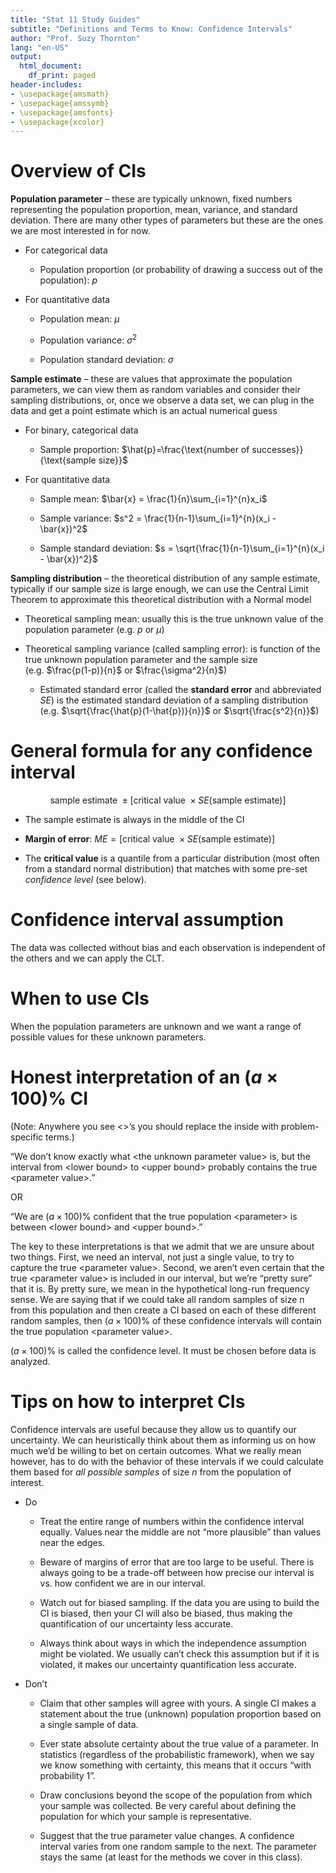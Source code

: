 ```yaml
---
title: "Stat 11 Study Guides"
subtitle: "Definitions and Terms to Know: Confidence Intervals" 
author: "Prof. Suzy Thornton"
lang: "en-US"
output:
  html_document:
    df_print: paged
header-includes:
- \usepackage{amsmath}
- \usepackage{amssymb}
- \usepackage{amsfonts}
- \usepackage{xcolor}
---
```


# Overview of CIs 

**Population parameter** – these are typically unknown, fixed numbers representing the population proportion, mean, variance, and standard deviation. There are many other types of parameters but these are the ones we are most interested in for now.  

* For categorical data 
	
  * Population proportion (or probability of drawing a success out of the population): $p$

* For quantitative data 

  * Population mean: $\mu$

  * Population variance: $\sigma^2$

  * Population standard deviation: $\sigma$


**Sample estimate** – these are values that approximate the population parameters, we can view them as random variables and consider their sampling distributions, or, once we observe a data set, we can plug in the data and get a point estimate which is an actual numerical guess

* For binary, categorical data

  * Sample proportion: $\hat{p}=\frac{\text{number of successes}}{\text{sample size}}$

* For quantitative data 

  * Sample mean: $\bar{x} = \frac{1}{n}\sum_{i=1}^{n}x_i$

  * Sample variance: $s^2 = \frac{1}{n-1}\sum_{i=1}^{n}(x_i - \bar{x})^2$

  * Sample standard deviation: $s = \sqrt{\frac{1}{n-1}\sum_{i=1}^{n}(x_i - \bar{x})^2}$ 

**Sampling distribution** – the theoretical distribution of any sample estimate, typically if our sample size is large enough, we can use the Central Limit Theorem to approximate this theoretical distribution with a Normal model 

* Theoretical sampling mean: usually this is the true unknown value of the population parameter (e.g. $p$ or $\mu$)

* Theoretical sampling variance (called sampling error):  is function of the true unknown population parameter and the sample size (e.g. $\frac{p(1-p)}{n}$ or $\frac{\sigma^2}{n}$)

  * Estimated standard error (called the **standard error** and abbreviated $SE$) is the estimated standard deviation of a sampling distribution (e.g. $\sqrt{\frac{\hat{p}(1-\hat{p})}{n}}$ or $\sqrt{\frac{s^2}{n}}$)


# General formula for any confidence interval

$$\text{sample estimate } ± [\text{critical value }\times SE(\text{sample estimate})]$$

* The sample estimate is always in the middle of the CI   

* **Margin of error**: $ME=[\text{critical value } \times SE(\text{sample estimate})]$

* The **critical value** is a quantile from a particular distribution (most often from a standard normal distribution) that matches with some pre-set *confidence level* (see below).

# Confidence interval assumption

The data was collected without bias and each observation is independent of the others and we can apply the CLT. 

# When to use CIs

When the population parameters are unknown and we want a range of possible values for these unknown parameters. 

# Honest interpretation of an $(a\times 100)\%$ CI 

(Note: Anywhere you see <>’s you should replace the inside with problem-specific terms.) 

"We don’t know exactly what \<the unknown parameter value\> is, but the interval from \<lower bound\> to \<upper bound\> probably contains the true \<parameter value\>."

OR 

"We are $(a \times 100)\%$ confident that the true population \<parameter\> is between \<lower bound\> and \<upper bound\>."

The key to these interpretations is that we admit that we are unsure about two things. First, we need an interval, not just a single value, to try to capture the true \<parameter value\>. Second, we aren’t even certain that the true \<parameter value\> is included in our interval, but we're "pretty sure" that it is. By pretty sure, we mean in the hypothetical long-run frequency sense. We are saying that if we could take all random samples of size n from this population and then create a CI based on each of these different random samples, then $(a \times 100)\%$ of these confidence intervals will contain the true population \<parameter value\>. 

$(a \times 100)\%$ is called the confidence level. It must be chosen before data is analyzed. 


# Tips on how to interpret CIs

Confidence intervals are useful because they allow us to quantify our uncertainty. We can heuristically think about them as informing us on how much we'd be willing to bet on certain outcomes. What we really mean however, has to do with the behavior of these intervals if we could calculate them based for *all possible samples* of size $n$ from the population of interest.  

* Do 

  * Treat the entire range of numbers within the confidence interval equally. Values near the middle are not "more plausible" than values near the edges. 

  * Beware of margins of error that are too large to be useful. There is always going to be a trade-off between how precise our interval is vs. how confident we are in our interval.  

  * Watch out for biased sampling. If the data you are using to build the CI is biased, then your CI will also be biased, thus making the quantification of our uncertainty less accurate. 

  * Always think about ways in which the independence assumption might be violated. We usually can't check this assumption but if it is violated, it makes our uncertainty quantification less accurate. 

* Don't 

  * Claim that other samples will agree with yours. A single CI makes a statement about the true (unknown) population proportion based on a single sample of data. 

  * Ever state absolute certainty about the true value of a parameter. In statistics (regardless of the probabilistic framework), when we say we know something with certainty, this means that it occurs "with probability 1".

  * Draw conclusions beyond the scope of the population from which your sample was collected. Be very careful about defining the population for which your sample is representative.  

  * Suggest that the true parameter value changes. A confidence interval varies from one random sample to the next. The parameter stays the same (at least for the methods we cover in this class).





